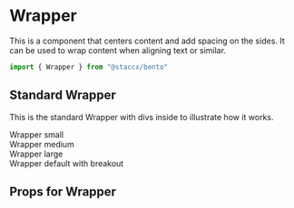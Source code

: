 
<Meta title="Components|Layout/Wrapper" component={Wrapper}/>

# Wrapper
This is a component that centers content and add spacing on the sides. It can be used to wrap content when aligning text or similar. 

```javascript
import { Wrapper } from "@staccx/bento"
```

## Standard Wrapper
This is the standard Wrapper with divs inside to illustrate how it works.

<Preview>
  <Story name="Standard">
    <Wrapper>
        <Wrapper size="small">
            <div style={{ backgroundColor: "#FFE74C", padding: 10 }}>Wrapper small</div>
        </Wrapper>
        <Wrapper size="medium">
            <div style={{ backgroundColor: "#FF5964", padding: 10 }}>Wrapper medium</div>
        </Wrapper>
        <Wrapper size="large">
            <div style={{ backgroundColor: "#38618C", padding: 10, color: "white" }}>Wrapper large</div>
        </Wrapper>
        <Wrapper breakout>
            <div style={{ backgroundColor: "#35A7FF", padding: 10, color: "white" }}>Wrapper default with breakout</div>
        </Wrapper>
    </Wrapper>
  </Story>
</Preview>

## Props for Wrapper
<Props of={Wrapper} />
